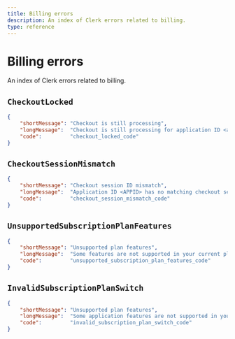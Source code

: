 ```yaml
---
title: Billing errors
description: An index of Clerk errors related to billing.
type: reference
---
```


# Billing errors

An index of Clerk errors related to billing.

## `CheckoutLocked`

```json {{ prettier: false }}
{
    "shortMessage": "Checkout is still processing",
    "longMessage":  "Checkout is still processing for application ID <appID>",
    "code":         "checkout_locked_code"
}
```

## `CheckoutSessionMismatch`

```json {{ prettier: false }}
{
    "shortMessage": "Checkout session ID mismatch",
    "longMessage":  "Application ID <APPID> has no matching checkout session ID <SESSID>",
    "code":         "checkout_session_mismatch_code"
}
```

## <code>UnsupportedSubscription<wbr />PlanFeatures</code>

```json {{ prettier: false }}
{
    "shortMessage": "Unsupported plan features",
    "longMessage":  "Some features are not supported in your current plan. Upgrade your subscription to unlock them.",
    "code":         "unsupported_subscription_plan_features_code"
}
```

## `InvalidSubscriptionPlanSwitch`

```json {{ prettier: false }}
{
    "shortMessage": "Unsupported plan features",
    "longMessage":  "Some application features are not supported in your new plan. Stay with your current plan to avoid breaking changes.",
    "code":         "invalid_subscription_plan_switch_code"
}
```

